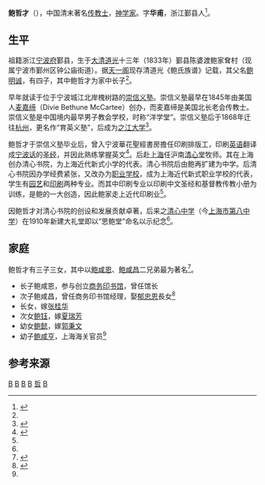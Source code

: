 '''鲍哲才'''（{{bd|1833年||1895年}}），中国清末著名[[传教士|传教士]]，[[神学家|神学家]]。字'''华甫'''，浙江鄞县人<ref name="bao">{{cite web |url=http://z.2003y.net/131417/index.asp?xAction=xReadNews&NewsID=1057 |title=文苑八期 鲍氏兄弟与商务印书馆 |publisher=鲍氏文网 |author=戴士清 |date=2011年3月3日 |access-date=2015年7月17日 |archive-url=https://web.archive.org/web/20150722215658/http://z.2003y.net/131417/index.asp?xAction=xReadNews&NewsID=1057 |archive-date=2015年7月22日 |dead-url=yes }}</ref>。

==生平==

祖籍浙江[[宁波府|宁波府]]鄞县，生于[[大清|大清]][[道光|道光]]十三年（1833年）鄞县陈婆渡鲍家耷村（现属宁波市鄞州区钟公庙街道）。据[[天一阁|天一阁]]现存清道光《鲍氏族谱》记载，其父名[[鲍明诚|鲍明诚]]，有四子，其中鲍哲才为家中长子<ref name="bao"/>。

早年就读于位于宁波城江北岸槐树路的[[崇信义塾|崇信义塾]]。崇信义塾最早在1845年由美国人[[麦嘉缔|麦嘉缔]]（Divie Bethune McCartee）创办，而麦嘉缔是美国北长老会传教士。崇信义塾是中国境内最早男子教会学校，时称“洋学堂”。崇信义塾后于1868年迁往[[杭州|杭州]]，更名作“育英义塾”，后成为[[之江大学|之江大学]]<ref>{{cite web|url=http://www.macaudata.com/upload_files/book/1057/p-268.html |title=珠海、澳门与近代中西文化交流
}}</ref>。

鲍哲才于崇信义塾毕业后，曾入宁波華花聖經書房擔任印刷排版工，印刷[[英语|英语]]翻译成[[宁波话|宁波话]]的[[圣经|圣经]]，并因此熟练掌握英文<ref>{{cite book |title=《鑄以代刻: 傳教士與中文印刷變局》|author=蘇精 |year=2000 |location=台北 |page=495 |isbn= 9789863500254  |publisher=台灣大學出版中心}}</ref>。后赴[[上海|上海]]任沪南[[清心堂|清心堂]]牧师。其在上海创办清心书院，为上海近代新式小学的代表。清心书院后由鲍再扩建为中学。后清心书院因办学经费紧张，又改办为[[职业学校|职业学校]]，成为上海近代新式职业学校的代表，学生有[[园艺|园艺]]和[[印刷|印刷]]两种专业。而其中印刷专业以印刷中文圣经和基督教传教小册为训练，是鲍的一大创造，因此鲍家走上近代印刷业<ref name="bao"/>。

因鲍哲才对清心书院的创设和发展贡献卓著，后来之[[清心中学|清心中学]]（今[[上海市第八中学|上海市第八中学]]）在1910年新建大礼堂即以“思鲍堂”命名以示纪念<ref name="bao"/>。

==家庭==
鲍哲才有三子三女，其中以[[鲍咸恩|鲍咸恩]]、[[鲍咸昌|鲍咸昌]]二兄弟最为著名<ref name="bao family">{{cite web |url=http://yzsz.nbyz.gov.cn/art/2010/1/24/art_9126_222944.html |title=鄞县鲍家、郁家与初创时的商务印书馆 |publisher=鄞州史志 |author=《今日鄞州》2009年第6期 |date=2010-01-24 |access-date=2015-07-17 |archive-url=https://web.archive.org/web/20160304084451/http://yzsz.nbyz.gov.cn/art/2010/1/24/art_9126_222944.html |archive-date=2016-03-04 |dead-url=yes }}</ref>。
* 长子鲍咸恩，参与创立[[商务印书馆|商务印书馆]]，曾任馆长
* 次子鲍咸昌，曾任商务印书馆经理，娶[[郁忠恩|郁忠恩]]長女<ref>{{cite journal |author=浩然 |title=商務籌創人的「聖徒相通」 |journal=基督教周报 |volume=第 2263 期 |year=2008年1月6日 |url=http://www.christianweekly.net/2008/ta15847.htm}}</ref>
* 长女，嫁[[张桂华|张桂华]]
* 次女[[鲍钰|鲍钰]]，嫁[[夏瑞芳|夏瑞芳]]
* 幼女[[鲍懿|鲍懿]]，嫁[[郭秉文|郭秉文]]
* 幼子[[鲍咸亨|鲍咸亨]]，上海海关官员<ref name="bao family"/>

==参考来源==
{{reflist|2}}

[[Category:鄞县人|B]]
[[Category:中国企业家|B]]
[[Category:中国牧师|B]]
[[Category:宁波商帮|B]]
[[Category:鲍哲才家族|哲]]
[[Category:宁波裔上海人|B]]
